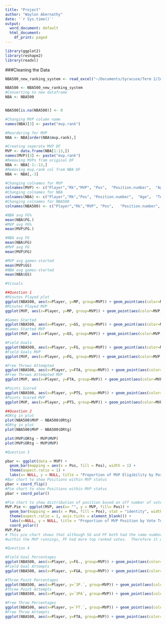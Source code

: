 ```yaml
---
title: "Project"
author: "Waylon Abernathy"
date: '`r Sys.time()`'
output:
  word_document: default
  html_document:
    df_print: paged
---
```



```r
library(ggplot2)
library(reshape2)
library(readxl)
```

###Cleaning the Data
```r


NBA500_new_ranking_system <- read_excel("~/Documents/Syracuse/Term 2/Intro to Data Science/Project/NBA500 new ranking system.xlsx")

NBA500 <- NBA500_new_ranking_system
#Converting to new dataframe
NBA <- NBA500


NBA500[is.na(NBA500)] <- 0

#Changing MVP column name
names(NBA)[3] <- paste("mvp.rank")

#Reordering for MVP
NBA <- NBA[order(NBA$mvp.rank),]

#Creating seperate MVP DF
MVP <- data.frame(NBA[1:13,])
names(MVP)[3] <- paste("mvp.rank")
#Removing MVPs from original DF
NBA <- NBA[-1:-13,]
#Removing mvp.rank col from NBA DF
NBA <- NBA[,-3]

#Changing colnames for MVP
colnames(MVP) <- c("Player","Rk","MVP", "Pos",	"Position.number",	"Age",	"Team",	"G",	"GS",	"MP",	"FG",	"FGA",	"FG.",	"3P",	"3PA",	"3P.",	"2P",	"2PA",	"2P.",	"FT",	"FTA",	"FT.",	"ORB",	"DRB",	"TRB",	"AST",	"STL",	"BLK",	"TOV",	"PF",	"PTS",	"ORtg",	"DRtg")
#Changing colnames for NBA
colnames(NBA) <- c("Player","Rk","Pos",	"Position.number",	"Age",	"Team",	"G",	"GS",	"MP",	"FG",	"FGA",	"FG.",	"3P",	"3PA",	"3P.",	"2P",	"2PA",	"2P.",	"FT",	"FTA",	"FT.",	"ORB",	"DRB",	"TRB",	"AST",	"STL",	"BLK",	"TOV",	"PF",	"PTS",	"ORtg",	"DRtg")
#Changing colnames for NBA500
colnames(NBA500) <- c("Player","Rk","MVP", "Pos",	"Position.number",	"Age",	"Team",	"G",	"GS",	"MP",	"FG",	"FGA",	"FG.",	"3P",	"3PA",	"3P.",	"2P",	"2PA",	"2P.",	"FT",	"FTA",	"FT.",	"ORB",	"DRB",	"TRB",	"AST",	"STL",	"BLK",	"TOV",	"PF",	"PTS",	"ORtg",	"DRtg")

#NBA avg FG%
mean(NBA$FG.)
#MVP avg FG%
mean(MVP$FG.)

#NBA avg FG
mean(NBA$FG)
#MVP avg FG
mean(MVP$FG)

#MVP avg games-started
mean(MVP$GS)
#NBA avg games-started
mean(NBA$GS)
```

```r
#Visuals

##Question 1
#Minutes Played plot
ggplot(NBA500, aes(x=Player, y=MP, group=MVP)) + geom_point(aes(color=MVP, size=MVP)) + theme(axis.line = element_blank(), axis.text = element_blank(), axis.ticks = element_blank())
#Minutes Played MVP
ggplot(MVP, aes(x=Player, y=MP, group=MVP)) + geom_point(aes(color=MVP, size=MVP)) + geom_text(aes(label=Player),hjust=0.60, vjust=-1) + theme(axis.line = element_blank(), axis.text = element_blank(), axis.ticks = element_blank())

#Games Started
ggplot(NBA500, aes(x=Player, y=GS, group=MVP)) + geom_point(aes(color=MVP, size=MVP)) + theme(axis.line = element_blank(), axis.text = element_blank(), axis.ticks = element_blank())
#Games Started MVP
ggplot(MVP, aes(x=Player, y=GS, group=MVP)) + geom_point(aes(color=MVP, size=MVP)) + geom_text(aes(label=Player),hjust=0.60, vjust=-1) + theme(axis.line = element_blank(), axis.text = element_blank(), axis.ticks = element_blank())

#Field Goals 
ggplot(NBA500, aes(x=Player, y=FG, group=MVP)) + geom_point(aes(color=MVP, size=MVP)) + theme(axis.line = element_blank(), axis.text = element_blank(), axis.ticks = element_blank())
#Field Goals MVP
ggplot(MVP, aes(x=Player, y=FG, group=MVP)) + geom_point(aes(color=MVP, size=MVP)) + geom_text(aes(label=Player),hjust=0.60, vjust=-1) + theme(axis.line = element_blank(), axis.text = element_blank(), axis.ticks = element_blank())

#Free Throws Attempted
ggplot(NBA500, aes(x=Player, y=FTA, group=MVP)) + geom_point(aes(color=MVP, size=MVP)) + theme(axis.line = element_blank(), axis.text = element_blank(), axis.ticks = element_blank())
#Free Throws Attempted MVP
ggplot(MVP, aes(x=Player, y=FTA, group=MVP)) + geom_point(aes(color=MVP, size=MVP)) + geom_text(aes(label=Player),hjust=0.60, vjust=-1) + theme(axis.line = element_blank(), axis.text = element_blank(), axis.ticks = element_blank())

#Points Scored
ggplot(NBA500, aes(x=Player, y=PTS, group=MVP)) + geom_point(aes(color=MVP, size=MVP)) + theme(axis.line = element_blank(), axis.text = element_blank(), axis.ticks = element_blank())
#Points Scored MVP
ggplot(MVP, aes(x=Player, y=PTS, group=MVP)) + geom_point(aes(color=MVP, size=MVP)) + geom_text(aes(label=Player),hjust=0.60, vjust=-1) + theme(axis.line = element_blank(), axis.text = element_blank(), axis.ticks = element_blank())
```



```r
##Question 2
#ORtg in plot
plot(NBA500$MVP ~ NBA500$ORtg)
#DRtg in plot
plot(NBA500$MVP ~ NBA500$DRtg)

plot(MVP$ORtg ~ MVP$MVP)
plot(MVP$ORtg ~ MVP$MVP)
```

```r
#Question 3

pbar <- ggplot(data = MVP) + 
  geom_bar(mapping = aes(x = Pos, fill = Pos), width = 1) + 
  theme(aspect.ratio = 1) +
  labs(x= NULL, y = NULL, title = "Proportion of MVP Eligibility by Position")
#Bar chart to show Positions within MVP status
pbar + coord_flip()
#Pie chart to show Positions within MVP status
pbar + coord_polar()

#Pie chart to show distribution of position based on off number of votes
MVP.Pie <- ggplot(MVP, aes(x= "", y = MVP, fill= Pos)) + 
  geom_bar(mapping = aes(x = Pos, fill = Pos), stat = "identity", width = 1) + 
  theme(aspect.ratio = 1, axis.ticks = element_blank()) +
  labs(x=NULL, y = NULL, title = "Proportion of MVP Position by Vote Totals") +
  coord_polar() 
MVP.Pie
# This pie chart shows that although SG and PF both had the same number of players
#within the MVP runnings, PF had more top ranked votes.  Therefore it was more beneficial to play the PF position
```

```r
#Question 4

#Field Goal Percentages
ggplot(NBA500, aes(x=Player, y=FG., group=MVP)) + geom_point(aes(color=MVP, size=MVP)) + theme(axis.line = element_blank(), axis.text = element_blank(), axis.ticks = element_blank())
#Field Goal Attempts
ggplot(NBA500, aes(x=Player, y=FGA, group=MVP)) + geom_point(aes(color=MVP, size=MVP)) + theme(axis.line = element_blank(), axis.text = element_blank(), axis.ticks = element_blank())

#Three Point Percentages
ggplot(NBA500, aes(x=Player, y=`3P.`, group=MVP)) + geom_point(aes(color=MVP, size=MVP)) + theme(axis.line = element_blank(), axis.text = element_blank(), axis.ticks = element_blank())
#Three Point Attempts
ggplot(NBA500, aes(x=Player, y=`3PA`, group=MVP)) + geom_point(aes(color=MVP, size=MVP)) + theme(axis.line = element_blank(), axis.text = element_blank(), axis.ticks = element_blank())

#Free Throw Percentages
ggplot(NBA500, aes(x=Player, y=`FT.`, group=MVP)) + geom_point(aes(color=MVP, size=MVP)) + theme(axis.line = element_blank(), axis.text = element_blank(), axis.ticks = element_blank())
#Free Throw Attempts
ggplot(NBA500, aes(x=Player, y=FTA, group=MVP)) + geom_point(aes(color=MVP, size=MVP)) + theme(axis.line = element_blank(), axis.text = element_blank(), axis.ticks = element_blank())
```


